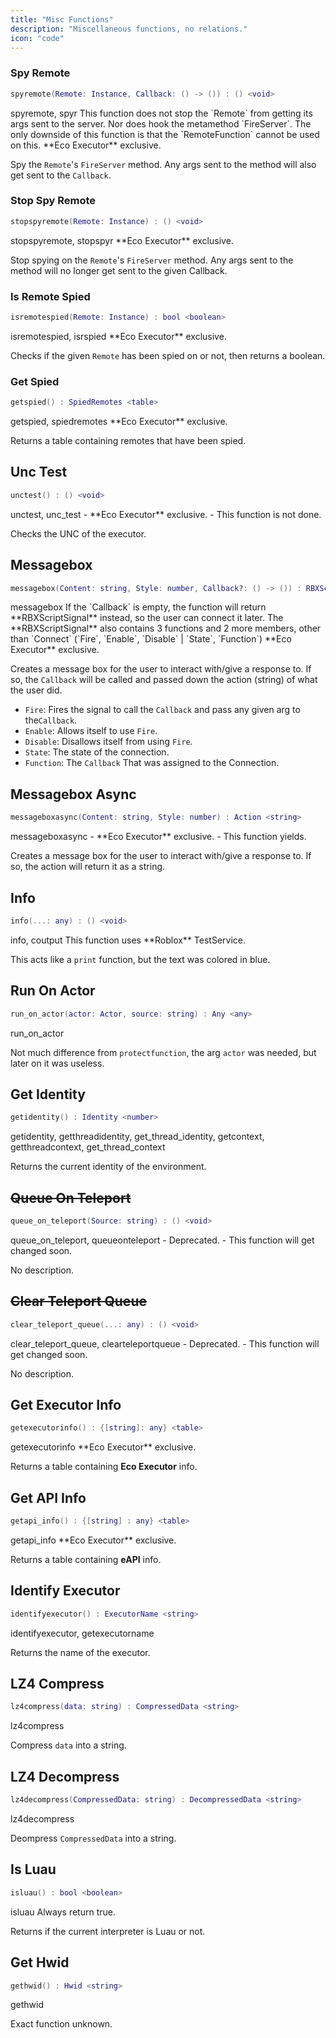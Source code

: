 ```yaml
---
title: "Misc Functions"
description: "Miscellaneous functions, no relations."
icon: "code"
---
```


### Spy Remote

```lua
spyremote(Remote: Instance, Callback: () -> ()) : () <void>
```

<Info>
  spyremote, spyr
</Info>

<Note>
  This function does not stop the `Remote` from getting its args sent to the server. Nor does hook the metamethod `FireServer`. The only downside of this function is that the `RemoteFunction` cannot be used on this.
</Note>

<Warning>
  **Eco Executor** exclusive.
</Warning>

Spy the `Remote`'s `FireServer` method. Any args sent to the method will also get sent to the `Callback`.

### Stop Spy Remote

```lua
stopspyremote(Remote: Instance) : () <void>
```

<Info>
  stopspyremote, stopspyr
</Info>

<Warning>
  **Eco Executor** exclusive.
</Warning>

Stop spying on the `Remote`'s `FireServer` method. Any args sent to the method will no longer get sent to the given Callback.

### Is Remote Spied

```lua
isremotespied(Remote: Instance) : bool <boolean>
```

<Info>
  isremotespied, isrspied
</Info>

<Warning>
  **Eco Executor** exclusive.
</Warning>

Checks if the given `Remote` has been spied on or not, then returns a boolean.

### Get Spied

```lua
getspied() : SpiedRemotes <table>
```

<Info>
  getspied, spiedremotes
</Info>

<Warning>
  **Eco Executor** exclusive.
</Warning>

Returns a table containing remotes that have been spied.

## Unc Test

```lua
unctest() : () <void>
```

<Info>
  unctest, unc_test
</Info>

<Warning>
  - **Eco Executor** exclusive.
  - This function is not done.
</Warning>

Checks the UNC of the executor.

## Messagebox

```lua
messagebox(Content: string, Style: number, Callback?: () -> ()) : RBXScriptSignal | RBXScriptConnection <Object>
```

<Info>
  messagebox
</Info>

<Tip>
  If the `Callback` is empty, the function will return **RBXScriptSignal** instead, so the user can connect it later. The **RBXScriptSignal** also contains 3 functions and 2 more members, other than `Connect` (`Fire`, `Enable`, `Disable` | `State`, `Function`)
</Tip>

<Warning>
  **Eco Executor** exclusive.
</Warning>

Creates a message box for the user to interact with/give a response to. If so, the `Callback` will be called and passed down the action (string) of what the user did.

- `Fire`: Fires the signal to call the `Callback` and pass any given arg to    the`Callback`.
- `Enable`: Allows itself to use `Fire`.
- `Disable`: Disallows itself from using `Fire`.
- `State`: The state of the connection.
- `Function`: The `Callback` That was assigned to the Connection.

## Messagebox Async

```lua
messageboxasync(Content: string, Style: number) : Action <string>
```

<Info>
  messageboxasync
</Info>

<Warning>
  - **Eco Executor** exclusive.
  - This function yields.
</Warning>

Creates a message box for the user to interact with/give a response to. If so, the action will return it as a string.

## Info

```lua
info(...: any) : () <void>
```

<Info>
  info, coutput
</Info>

<Note>
  This function uses **Roblox** TestService.
</Note>

This acts like a `print` function, but the text was colored in blue.

## Run On Actor

```lua
run_on_actor(actor: Actor, source: string) : Any <any>
```

<Info>
  run_on_actor
</Info>

Not much difference from `protectfunction`, the arg `actor` was needed, but later on it was useless.

## Get Identity

```lua
getidentity() : Identity <number>
```

<Info>
  getidentity, getthreadidentity, get_thread_identity, getcontext, getthreadcontext, get_thread_context
</Info>

Returns the current identity of the environment.

## ~~Queue On Teleport~~

```lua
queue_on_teleport(Source: string) : () <void>
```

<Info>
  queue_on_teleport, queueonteleport
</Info>

<Warning>
  - Deprecated.
  - This function will get changed soon.
</Warning>

No description.

## ~~Clear Teleport Queue~~

```lua
clear_teleport_queue(...: any) : () <void>
```

<Info>
  clear_teleport_queue, clearteleportqueue
</Info>

<Warning>
  - Deprecated.
  - This function will get changed soon.
</Warning>

No description.

## Get Executor Info

```lua
getexecutorinfo() : {[string]: any} <table>
```

<Info>
  getexecutorinfo
</Info>

<Warning>
  **Eco Executor** exclusive.
</Warning>

Returns a table containing **Eco Executor** info.

## Get API Info

```lua
getapi_info() : {[string] : any} <table>
```

<Info>
  getapi_info
</Info>

<Warning>
  **Eco Executor** exclusive.
</Warning>

Returns a table containing **eAPI** info.

## Identify Executor

```lua
identifyexecutor() : ExecutorName <string>
```

<Info>
  identifyexecutor, getexecutorname
</Info>

Returns the name of the executor.

## LZ4 Compress

```lua
lz4compress(data: string) : CompressedData <string>
```

<Info>
  lz4compress
</Info>

Compress `data` into a string.

## LZ4 Decompress

```lua
lz4decompress(CompressedData: string) : DecompressedData <string>
```

<Info>
  lz4decompress
</Info>

Deompress `CompressedData` into a string.

## Is Luau

```lua
isluau() : bool <boolean>
```

<Info>
  isluau
</Info>

<Warning>
  Always return true.
</Warning>

Returns if the current interpreter is Luau or not.

## Get Hwid

```lua
gethwid() : Hwid <string>
```

<Info>
  gethwid
</Info>

Exact function unknown.
